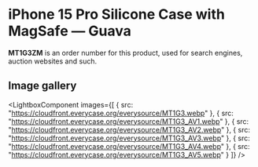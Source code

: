 
# iPhone 15 Pro Silicone Case with MagSafe — Guava

<Callout type='info' emoji='👉🏻'>**MT1G3ZM** is an order number for this product, used for search engines, auction websites and such.</Callout>

## Image gallery

<LightboxComponent
    images={[
      {
        src: "https://cloudfront.everycase.org/everysource/MT1G3.webp"
      },
      {
        src: "https://cloudfront.everycase.org/everysource/MT1G3_AV1.webp"
      },
      {
        src: "https://cloudfront.everycase.org/everysource/MT1G3_AV2.webp"
      },
      {
        src: "https://cloudfront.everycase.org/everysource/MT1G3_AV3.webp"
      },
      {
        src: "https://cloudfront.everycase.org/everysource/MT1G3_AV4.webp"
      },
      {
        src: "https://cloudfront.everycase.org/everysource/MT1G3_AV5.webp"
      }
    ]}
  />
